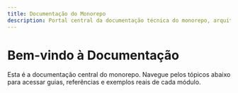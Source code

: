 ```yaml
---
title: Documentação do Monorepo
description: Portal central da documentação técnica do monorepo, arquitetura, integrações e guias.
---
```


# Bem-vindo à Documentação

<Aside type="note" title="Sobre" icon="star">
Esta é a documentação central do monorepo. Navegue pelos tópicos abaixo para acessar guias, referências e exemplos reais de cada módulo.
</Aside>

<CardGrid>
  <LinkCard title="Monorepo" href="/monorepo/" description="Visão geral, arquitetura e integração." />
  <LinkCard title="API" href="/api/" description="Backend NestJS, rotas e integrações." />
  <LinkCard title="Web" href="/web/" description="Frontend Next.js, SSR/SSG e UI." />
  <LinkCard title="UI" href="/ui/" description="Guia de componentes React compartilhados." />
  <LinkCard title="Packages" href="/packages/ui/" description="Pacotes compartilhados do monorepo." />
  <LinkCard title="GitHub" href="/github/" description="Automação, workflows e scripts do repositório." />
</CardGrid>
